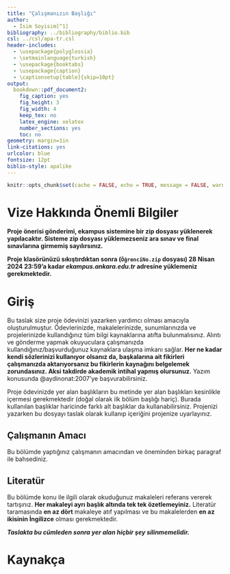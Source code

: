 ```yaml
---
title: "Çalışmanızın Başlığı"
author: 
  - İsim Soyisim[^1]
bibliography: ../bibliography/biblio.bib
csl: ../csl/apa-tr.csl
header-includes:
  - \usepackage{polyglossia}
  - \setmainlanguage{turkish}
  - \usepackage{booktabs}
  - \usepackage{caption} 
  - \captionsetup[table]{skip=10pt}
output:
  bookdown::pdf_document2:
    fig_caption: yes
    fig_height: 3
    fig_width: 4
    keep_tex: no
    latex_engine: xelatex
    number_sections: yes
    toc: no
geometry: margin=1in
link-citations: yes
urlcolor: blue
fontsize: 12pt
biblio-style: apalike
---
```

```r
knitr::opts_chunk$set(cache = FALSE, echo = TRUE, message = FALSE, warning = FALSE)
```

<!-- ======================================================================= -->
<!-- ============================== NOTLAR ================================= -->
<!-- ======================================================================= -->
[^1]: Öğrenci Numarası

# Vize Hakkında Önemli Bilgiler

**Proje önerisi gönderimi, ekampus sistemine bir zip dosyası yüklenerek yapılacaktır. Sisteme zip dosyası yüklemezseniz ara sınav ve final sınavlarına girmemiş sayılırsınız.**

**Proje klasörünüzü sıkıştırdıktan sonra (`ÖğrenciNo.zip` dosyası) 28 Nisan 2024 23:59'a kadar *ekampus.ankara.edu.tr* adresine yüklemeniz gerekmektedir.**

\colorbox{WildStrawberry}{Daha fazla bilgi için proje klasöründeki README.md dosyasını okuyunuz.}

# Giriş
Bu taslak size proje ödevinizi yazarken yardımcı olması amacıyla oluşturulmuştur. Ödevlerinizde, makalelerinizde, sunumlarınızda ve projelerinizde kullandığınız tüm bilgi kaynaklarına atıfta bulunmalısınız. Alıntı ve gönderme yapmak okuyuculara çalışmanızda kullandığınız/başvurduğunuz  kaynaklara ulaşma imkanı sağlar. **Her ne kadar kendi sözlerinizi kullanıyor olsanız da, başkalarına ait fikirleri çalışmanızda aktarıyorsanız bu fikirlerin kaynağını belgelemek zorundasınız. Aksi takdirde akademik intihal yapmış olursunuz.** Yazım konusunda @aydinonat:2007'ye başvurabilirsiniz. 


Proje ödevinizde yer alan başlıkların bu metinde yer alan başlıkları kesinlikle içermesi gerekmektedir (doğal olarak ilk bölüm başlığı hariç). Burada kullanılan başlıklar haricinde farklı alt başlıklar da kullanabilirsiniz. Projenizi yazarken bu dosyayı taslak olarak kullanıp içeriğini projenize uyarlayınız.

## Çalışmanın Amacı
Bu bölümde yaptığınız çalışmanın amacından ve öneminden birkaç paragraf ile bahsediniz.

## Literatür 
Bu bölümde konu ile ilgili olarak okuduğunuz makaleleri referans vererek tartışınız. **Her makaleyi ayrı başlık altında tek tek özetlemeyiniz.** Literatür taramasında **en az dört** makaleye atıf yapılması ve bu makalelerden **en az ikisinin İngilizce** olması gerekmektedir.


**_Taslakta bu cümleden sonra yer alan hiçbir şey silinmemelidir._**

\newpage
# Kaynakça {#references}
<div id="refs"></div>

